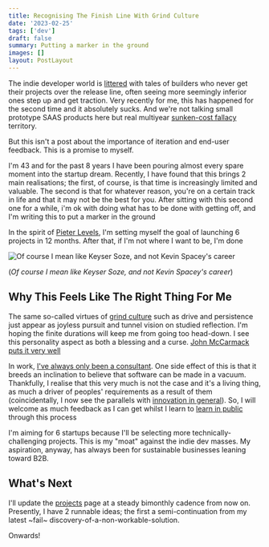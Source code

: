 ```yaml
---
title: Recognising The Finish Line With Grind Culture
date: '2023-02-25'
tags: ['dev']
draft: false
summary: Putting a marker in the ground
images: []
layout: PostLayout
---
```


The indie developer world is [littered](https://kitze.io/posts/saddest-just-ship-it-story-ever) with tales of builders who never get their projects over the release line, often seeing more seemingly inferior ones step up and get traction. Very recently for me, this has happened for the second time and it absolutely sucks. And we're not talking small prototype SAAS products here but real multiyear [sunken-cost fallacy](https://en.wikipedia.org/wiki/Sunk_cost) territory.

But this isn't a post about the importance of iteration and end-user feedback. This is a promise to myself.

I'm 43 and for the past 8 years I have been pouring almost every spare moment into the startup dream. Recently, I have found that this brings 2 main realisations; the first, of course, is that time is increasingly limited and valuable. The second is that for whatever reason, you're on a certain track in life and that it may not be the best for you. After sitting with this second one for a while, i'm ok with doing what has to be done with getting off, and I'm writing this to put a marker in the ground

In the spirit of [Pieter Levels](https://levels.io/12-startups-12-months/), I'm setting myself the goal of launching 6 projects in 12 months. After that, if I'm not where I want to be, I'm done


![Of course I mean like Keyser Soze, and not Kevin Spacey's career](/static/images/keyser-soze-crop.webp)

(_Of course I mean like Keyser Soze, and not Kevin Spacey's career_)


## Why This Feels Like The Right Thing For Me

The same so-called virtues of [grind culture](https://medium.com/@lewisibdp/grind-culture-e2aa2b84ab5c) such as drive and persistence just appear as joyless pursuit and tunnel vision on studied reflection. I'm hoping the finite durations will keep me from going too head-down. I see this personality aspect as both a blessing and a curse. [John McCarmack puts it very well](https://www.youtube.com/watch?v=wIvHkaV6Ri8)

In work, [I've always only been a consultant](/blog/a-life-of-consulting). One side effect of this is that it breeds an inclination to believe that software can be made in a vacuum. Thankfully, I realise that this very much is not the case and it's a living thing, as much a driver of peoples' requirements as a result of them (coincidentally, I now see the parallels with [innovation in general](/books/innovation)). So, I will welcome as much feedback as I can get whilst I learn to [learn in public](https://www.swyx.io/learn-in-public) through this process

I'm aiming for 6 startups because I'll be selecting more technically-challenging projects. This is my "moat" against the indie dev masses. My aspiration, anyway, has always been for sustainable businesses leaning toward B2B.

## What's Next

I'll update the [projects](/projects/) page at a steady bimonthly cadence from now on. Presently, I have 2 runnable ideas; the first a semi-continuation from my latest ~fail~ discovery-of-a-non-workable-solution.

Onwards!
